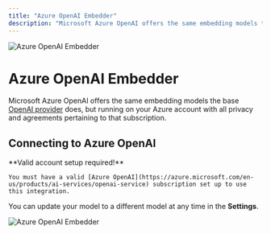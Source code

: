 ```yaml
---
title: "Azure OpenAI Embedder"
description: "Microsoft Azure OpenAI offers the same embedding models the base OpenAI provider does, but running on your Azure account."
---
```



<Image
  src="/images/anythingllm-setup/embedder-configuration/cloud/azure-openai/header-image.png"
  height={1080}
  width={1920}
  quality={100}
  alt="Azure OpenAI Embedder"
/>

# Azure OpenAI Embedder

Microsoft Azure OpenAI offers the same embedding models the base [OpenAI provider](openai) does, but running on your Azure account with all privacy and agreements pertaining to that subscription.

## Connecting to Azure OpenAI

<Callout type="info" emoji="️💡">
  **Valid account setup required!**

    You must have a valid [Azure OpenAI](https://azure.microsoft.com/en-us/products/ai-services/openai-service) subscription set up to use this integration.

</Callout>

You can update your model to a different model at any time in the **Settings**.

<Image
  src="/images/anythingllm-setup/embedder-configuration/cloud/azure-openai/azure-openai-embedder.png"
  height={1080}
  width={1920}
  quality={100}
  alt="Azure OpenAI Embedder"
/>
